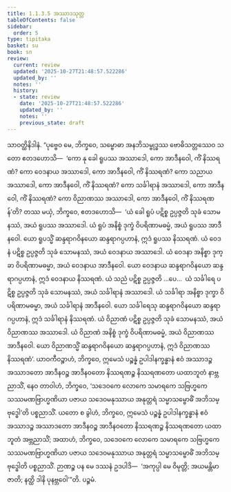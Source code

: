 ```yaml
---
title: 1.1.3.5 အဿာဒသုတ္တ
tableOfContents: false
sidebar:
  order: 5
type: tipitaka
basket: su
book: sn
review:
  current: review
  updated: '2025-10-27T21:48:57.522286'
  updated_by: ''
  notes: ''
  history:
  - state: review
    date: '2025-10-27T21:48:57.522286'
    updated_by: ''
    notes: ''
    previous_state: draft
---
```



<ReviewStatus review={frontmatter.review} showDetails={true} />

<HypothesisAnnotation frontmatter={frontmatter} />

<DynamicBreadcrumb />

<Division number="26" book="sn" e="ch" v="18" p="283">

<Paragraph number="135" book="sn">
သာဝတ္ထိနိဒါနံ. “ပုဗ္ဗေဝ မေ, ဘိက္ခဝေ, သမ္ဗောဓာ အနဘိသမ္ဗုဒ္ဓဿ ဗောဓိသတ္တဿေဝ သတော ဧတဒဟောသိ—  ‘ကော နု ခေါ ရူပဿ အဿာဒေါ, ကော အာဒီနဝေါ, ကိံ နိဿရဏံ? ကော ဝေဒနာယ အဿာဒေါ, ကော အာဒီနဝေါ, ကိံ နိဿရဏံ? ကော သညာယ အဿာဒေါ, ကော အာဒီနဝေါ, ကိံ နိဿရဏံ? ကော သင်္ခါရာနံ အဿာဒေါ, ကော အာဒီနဝေါ, ကိံ နိဿရဏံ? ကော ဝိညာဏဿ အဿာဒေါ, ကော အာဒီနဝေါ, ကိံ နိဿရဏန်’တိ? တဿ မယှံ, ဘိက္ခဝေ, ဧတဒဟောသိ—  ‘ယံ ခေါ ရူပံ ပဋိစ္စ ဥပ္ပဇ္ဇတိ သုခံ သောမနဿံ, အယံ ရူပဿ အဿာဒေါ. ယံ ရူပံ အနိစ္စံ ဒုက္ခံ ဝိပရိဏာမဓမ္မံ, အယံ ရူပဿ အာဒီနဝေါ. ယော ရူပသ္မိံ ဆန္ဒရာဂဝိနယော ဆန္ဒရာဂပ္ပဟာနံ, ဣဒံ ရူပဿ နိဿရဏံ. ယံ ဝေဒနံ ပဋိစ္စ ဥပ္ပဇ္ဇတိ သုခံ သောမနဿံ, အယံ ဝေဒနာယ အဿာဒေါ. ယံ ဝေဒနာ အနိစ္စာ ဒုက္ခာ ဝိပရိဏာမဓမ္မာ, အယံ ဝေဒနာယ အာဒီနဝေါ. ယော ဝေဒနာယ ဆန္ဒရာဂဝိနယော ဆန္ဒရာဂပ္ပဟာနံ, ဣဒံ ဝေဒနာယ နိဿရဏံ. ယံ သညံ ပဋိစ္စ ဥပ္ပဇ္ဇတိ …ပေ…  ယံ သင်္ခါရေ ပဋိစ္စ ဥပ္ပဇ္ဇတိ သုခံ သောမနဿံ, အယံ သင်္ခါရာနံ အဿာဒေါ. ယံ သင်္ခါရာ အနိစ္စာ ဒုက္ခာ ဝိပရိဏာမဓမ္မာ, အယံ သင်္ခါရာနံ အာဒီနဝေါ. ယော သင်္ခါရေသု ဆန္ဒရာဂဝိနယော ဆန္ဒရာဂပ္ပဟာနံ, ဣဒံ သင်္ခါရာနံ နိဿရဏံ. ယံ ဝိညာဏံ ပဋိစ္စ ဥပ္ပဇ္ဇတိ သုခံ သောမနဿံ, အယံ ဝိညာဏဿ အဿာဒေါ. ယံ ဝိညာဏံ အနိစ္စံ ဒုက္ခံ ဝိပရိဏာမဓမ္မံ, အယံ ဝိညာဏဿ အာဒီနဝေါ. ယော ဝိညာဏသ္မိံ ဆန္ဒရာဂဝိနယော ဆန္ဒရာဂပ္ပဟာနံ, ဣဒံ ဝိညာဏဿ နိဿရဏံ’.
</Paragraph>

<Paragraph number="136" book="sn">
ယာဝကီဝဉ္စာဟံ, ဘိက္ခဝေ, ဣမေသံ ပဉ္စန္နံ ဥပါဒါနက္ခန္ဓာနံ ဧဝံ အဿာဒဉ္စ အဿာဒတော အာဒီနဝဉ္စ အာဒီနဝတော နိဿရဏဉ္စ နိဿရဏတော ယထာဘူတံ နာဗ္ဘညာသိံ, နေဝ တာဝါဟံ, ဘိက္ခဝေ, ‘သဒေဝကေ လောကေ သမာရကေ သဗြဟ္မကေ သဿမဏဗြာဟ္မဏိယာ ပဇာယ သဒေဝမနုဿာယ အနုတ္တရံ သမ္မာသမ္ဗောဓိံ အဘိသမ္ဗုဒ္ဓေါ’တိ ပစ္စညာသိံ. ယတော စ ခွါဟံ, ဘိက္ခဝေ, ဣမေသံ ပဉ္စန္နံ ဥပါဒါနက္ခန္ဓာနံ ဧဝံ အဿာဒဉ္စ အဿာဒတော အာဒီနဝဉ္စ အာဒီနဝတော နိဿရဏဉ္စ နိဿရဏတော ယထာဘူတံ အဗ္ဘညာသိံ; အထာဟံ, ဘိက္ခဝေ, သဒေဝကေ လောကေ သမာရကေ သဗြဟ္မကေ သဿမဏဗြာဟ္မဏိယာ ပဇာယ သဒေဝမနုဿာယ အနုတ္တရံ သမ္မာသမ္ဗောဓိံ အဘိသမ္ဗုဒ္ဓေါတိ ပစ္စညာသိံ. ဉာဏဉ္စ ပန မေ ဒဿနံ ဥဒပါဒိ—  ‘အကုပ္ပါ မေ ဝိမုတ္တိ; အယမန္တိမာ ဇာတိ; နတ္ထိ ဒါနိ ပုနဗ္ဘဝေါ’”တိ.

</Paragraph>
</Division>

<Paragraph number="137" type="center" book="sn">
ပဉ္စမံ.
</Paragraph>